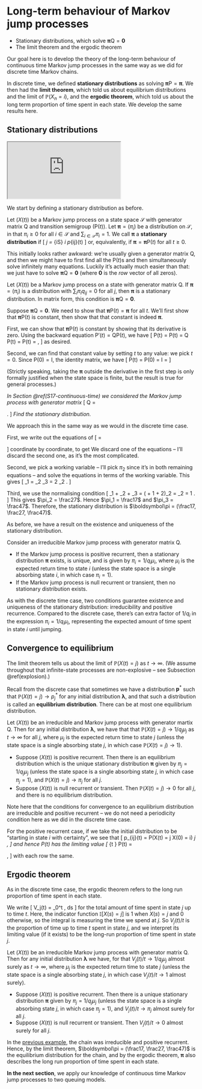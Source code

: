 # Long-term behaviour of Markov jump processes  {#S20-long-term-jump}


::: {.mysummary}
* Stationary distributions, which solve $\boldsymbol\pi\mathsf Q = \mathbf 0$
* The limit theorem and the ergodic theorem
:::



Our goal here is to develop the theory of the long-term behaviour of continuous time Markov jump processes in the same way as we did for discrete time Markov chains.

In discrete time, we defined **stationary distributions** as solving $\boldsymbol\pi\mathsf P = \boldsymbol\pi$. We then had the **limit theorem**, which told us about equilibrium distributions and the limit of $\mathbb P(X_n = i)$, and the **ergodic theorem**, which told us about the long term proportion of time spent in each state. We develop the same results here.


## Stationary distributions  {#stationary-jump}

:::: {.videowrap}
::: {.videowrapper}
<iframe src="https://www.youtube.com/embed/F6OI3hMKWto"></iframe>
:::
::::


We start by defining a stationary distribution as before.


::: {.definition #statdist2}
Let $(X(t))$ be a Markov jump process on a state space $\mathcal S$ with generator matrix $\mathsf Q$ and transition semigroup $(\mathsf P(t))$.
Let $\boldsymbol \pi = (\pi_i)$ be a distribution on $\mathcal S$, in that $\pi_i \geq 0$ for all $i \in \mathcal S$ and $\sum_{i \in \mathcal S} \pi_i = 1$. We call $\boldsymbol \pi$ a **stationary distribution** if
	\[ \pi_j = \sum_{i\in \mathcal S} \pi_i p_{ij}(t) \quad \text{for all $j \in \mathcal S$ and $t \geq 0$,} \]
or, equivalently, if $\boldsymbol \pi = \boldsymbol \pi\mathsf P(t)$ for all $t \geq 0$.
:::

This initially looks rather awkward: we're usually given a generator matrix $\mathsf Q$, and then we might have to first find all the $\mathsf P(t)$s and then simultaneously solve infinitely many equations. Luckily it's actually much easier than that: we just have to solve $\boldsymbol\pi \mathsf Q = \mathbf 0$ (where $\mathbf 0$ is the *row* vector of all zeros).


::: {.theorem #statQ}
Let $(X(t))$ be a Markov jump process on a state with generator matrix $\mathsf Q$. If $\boldsymbol\pi = (\pi_i)$ is a distribution with $\sum_i \pi_i q_{ij} = 0$ for all $j$, then $\boldsymbol\pi$ is a stationary distribution. In matrix form, this condition is $\boldsymbol\pi \mathsf Q = \mathbf 0$.
:::


::: {.proof}
Suppose $\boldsymbol\pi \mathsf Q = \mathbf 0$. We need to show that $\boldsymbol\pi\mathsf P(t) = \boldsymbol\pi$ for all $t$. We'll first show that $\boldsymbol\pi\mathsf P(t)$ is constant, then show that that constant is indeed $\boldsymbol\pi$.

First, we can show that $\boldsymbol \pi\mathsf P(t)$ is constant by showing that its derivative is zero. Using the backward equation $\mathsf P'(t) = \mathsf Q \mathsf P(t)$, we have
\[ \frac{\mathrm d}{\mathrm dt}\boldsymbol \pi\mathsf P(t) = \boldsymbol \pi \frac{\mathrm d}{\mathrm dt} \mathsf P(t) = \boldsymbol \pi \mathsf Q \mathsf P(t) = \boldsymbol 0 \mathsf P(t) = \boldsymbol 0, \]
as desired.

Second, we can find that constant value by setting $t$ to any value:  we pick $t = 0$. Since $\mathsf P(0) = \mathsf I$, the identity matrix, we have 
\[ \boldsymbol \pi\mathsf P(t) = \boldsymbol \pi\mathsf P(0) = \boldsymbol \pi\mathsf I = \boldsymbol \pi \qquad \text{for all $t$.} \]
:::

(Strictly speaking, taking the $\boldsymbol\pi$ outside the derivative in the first step is only formally justified when the state space is finite, but the result is true for general processes.)

::: {.example #stat-cont-ex}
*In Section \@ref(S17-continuous-time) we considered the Markov jump process with generator matrix*
 \[ \mathsf Q = \begin{pmatrix} -2 & 2 & 0 \\
 1 & -3 & 2 \\
 0 & 1 & -1 \end{pmatrix} . \]
*Find the stationary distribution.*

We approach this in the same way as we would in the discrete time case.

First, we write out the equations of 
\[ \begin{pmatrix} \pi_1 & \pi_2 & \pi_3 \end{pmatrix}\begin{pmatrix} -2 & 2 & 0 \\
 1 & -3 & 2 \\
 0 & 1 & -1 \end{pmatrix} = \begin{pmatrix} 0 & 0 & 0 \end{pmatrix}    \]
coordinate by coordinate, to get
\begin{align*}
    -2\pi_1 + \phantom{2}\pi_2 \phantom{{}+\pi_3} &= 0 \\
    2\pi_1 - 3\pi_2 + \pi_3 &= 0 \\
    2\pi_2 - \pi_3 &= 0 .
\end{align*}
We discard one of the equations -- I'll discard the second one, as it's the most complicated.

Second, we pick a working variable -- I'll pick $\pi_2$ since it's in both remaining equations -- and solve the equations in terms of the working variable. This gives
\[ \pi_1 = \tfrac12 \pi_2 \qquad \pi_3 = 2 \pi_2 . \]

Third, we use the normalising condition
\[ \pi_1 + \pi_2 + \pi_3 = \left(\tfrac12 + 1 + 2\right)\pi_2 = \tfrac72 \pi_2 = 1 . \]
This gives $\pi_2 = \frac27$. Hence $\pi_1 = \frac17$ and $\pi_3 = \frac47$. Therefore, the stationary distribution is $\boldsymbol\pi = (\frac17, \frac27, \frac47)$.
:::

As before, we have a result on the existence and uniqueness of the stationary distribution.

::: {.theorem #statex-cont}
Consider an irreducible Markov jump process with generator matrix $\mathsf Q$.

* If the Markov jump process is positive recurrent, then a stationary distribution $\boldsymbol \pi$ exists, is unique, and is given by $\pi_i = 1/q_i\mu_{i}$, where $\mu_{i}$ is the expected return time to state $i$ (unless the state space is a single absorbing state $i$, in which case $\pi_i = 1$).
* If the Markov jump process is null recurrent or transient, then no stationary distribution exists.
:::

As with the discrete time case, two conditions guarantee existence and uniqueness of the stationary distribution: irreducibility and positive recurrence. Compared to the discrete case, there's can extra factor of $1/q_i$ in the expression $\pi_i = 1/q_i\mu_{i}$, representing the expected amount of time spent in state $i$ until jumping.



## Convergence to equilibrium  {#convergernce-cont}

The limit theorem tells us about the limit of $\mathbb P(X(t) = j)$ as $t \to \infty$. (We assume throughout that infinite-state processes are non-explosive -- see Subsection \@ref(explosion).)

Recall from the discrete case that sometimes we have a distribution $\mathbf p^*$ such that $\mathbb P(X(t) = j) \to p^*_j$ for any initial distribution $\boldsymbol\lambda$, and that such a distribution is called an **equilibrium distribution**. There can be at most one equilibrium distribution.

::: {.theorem #limit-cont name="Limit theorem"}
Let $(X(t))$ be an irreducible and Markov jump process with generator martix $\mathsf Q$. Then for any initial distribution $\boldsymbol\lambda$, we have that that  $\mathbb P(X(t) = j) \to 1/q_j\mu_j$ as $t \to \infty$ for all $j$, where $\mu_j$ is the expected return time to state $j$ (unless the state space is a single absorbing state $j$, in which case $\mathbb P(X(t) = j) \to 1$).

* Suppose $(X(t))$ is positive recurrent. Then there is an equilibrium distribution which is the unique stationary distribution $\boldsymbol\pi$ given by $\pi_j = 1/q_j\mu_j$ (unless the state space is a single absorbing state $j$, in which case $\pi_j = 1$), and $\mathbb P(X(t) = j) \to \pi_j$ for all $j$.
* Suppose $(X(t))$ is null recurrent or transient. Then $\mathbb P(X(t) = j) \to 0$ for all $j$, and there is no equilibrium distribution.
:::

Note here that the conditions for convergence to an equilibrium distribution are irreducible and positive recurrent -- we do not need a periodicity condition here as we did in the discrete time case.

For the positive recurrent case, if we take the initial distribution to be "starting in state $i$ with certainty", we see that
\[ p_{ij}(t) = \mathbb P\big(X(t) = j \mid X(0) = i\big) \to \pi_j , \]
and hence $\mathsf P(t)$ has the limiting value
\[ \lim_{t \to \infty} \mathsf P(t) = \begin{pmatrix} \pi_1 & \pi_2 & \cdots & \pi_n \\
\pi_1 & \pi_2 & \cdots & \pi_n \\
\vdots & \vdots & \vdots & \vdots \\
\pi_1 & \pi_2 & \cdots & \pi_n \end{pmatrix} , \]
with each row the same.


## Ergodic theorem {#ergodic-cont}

As in the discrete time case, the ergodic theorem refers to the long run proportion of time spent in each state.

We write
\[ V_j(t) = \int_0^t \mathbb{I}\big[X(s) = j\big]\, \mathrm ds \]
for the total amount of time spent in state $j$ up to time $t$.
Here, the indicator function $\mathbb{I}\big[X(s) = j\big]$ is $1$ when $X(s) = j$ and $0$ otherwise, so the integral is measuring the time we spend at $j$. So $V_j(t)/t$ is the proportion of time up to time $t$ spent in state $j$, and we interpret its limiting value (if it exists) to be the long-run proportion of time spent in state $j$.

::: {.theorem #ergodic2 name="Ergodic theorem"}
Let $(X(t))$ be an irreducible Markov jump process with generator matrix $\mathsf Q$. Then for any initial distribution $\boldsymbol\lambda$ we have, for that $V_j(t)/t \to 1/q_j\mu_j$ almost surely as $t \to \infty$, where $\mu_j$ is the expected return time to state $j$ (unless the state space is a single absorbing state $j$, in which case $V_j(t)/t \to 1$ almost surely).

* Suppose $(X(t))$ is positive recurrent. Then there is a unique stationary distribution $\boldsymbol\pi$ given by $\pi_j = 1/q_j\mu_j$ (unless the state space is a single absorbing state $j$, in which case $\pi_j = 1$), and $V_j(t)/t \to \pi_j$ almost surely for all $j$.
* Suppose $(X(t))$ is null recurrent or transient. Then $V_j(t)/t \to 0$ almost surely for all $j$.
:::

::: {.example #ergodic-ex-cont}
In the [previous example](#stat-cont-ex), the chain was irreducible and positive recurrent. Hence, by the limit theorem, $\boldsymbol\pi = (\frac17, \frac27, \frac47)$ is the equilibrium distribution for the chain, and by the ergodic theorem, $\boldsymbol\pi$ also describes the long run proportion of time spent in each state.
:::



::: {.mysummary}
**In the next section**, we apply our knowledge of continuous time Markov jump processes to two queuing models.
:::